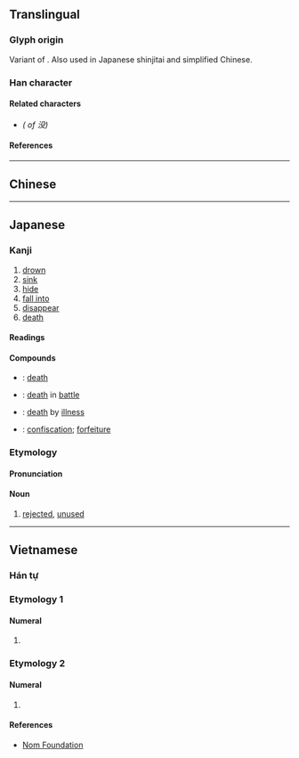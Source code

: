 {{also|沒}}
{{character info}}
==Translingual==
{{stroke order|strokes=7}}
{{stroke order|type=animate}}
{{ja-forms|没|没|[[沒]]}}

===Glyph origin===
Variant of {{l|mul|沒}}. Also used in Japanese shinjitai and simplified Chinese.

===Han character===
{{Han char|rn=85|rad=水|as=04|sn=7|four=|canj=EHNE|ids=⿰氵殳}}

====Related characters====
* {{l|mul|[[沒]]}} ''({{w|Traditional Chinese|Traditional form}} of 没)''

====References====
{{Han ref|kx=0612.121|dkj=17233|dj=1005.150|hdz=31570.070|uh=6CA1}}

----

==Chinese==
{{zh-see|沒|sv}}

----

==Japanese==

===Kanji===
{{ja-kanji|grade=c|rs=水04}} <!-- 沒 not listed as kyūjitai form in Jōyō Kanji 2010 -->

# [[drown]]
# [[sink]]
# [[hide]]
# [[fall into]]
# [[disappear]]
# [[death]]

====Readings====
{{ja-readings
|goon=もつ
|kanon=ぼつ
|kun=しず-む, おぼ-れる, し-ぬ, い-る, ぼっ-する
}}

====Compounds====
* {{ja-r|死%没|し%ぼつ}}: [[death]]
* {{ja-r|戦%没|せん%ぼつ}}: [[death]] in [[battle]]
* {{ja-r|病%没|びょう%ぼつ}}: [[death]] by [[illness]]
* {{ja-r|没%収|ぼっ%しゅう}}: [[confiscation]]; [[forfeiture]]

===Etymology===
{{ja-kanjitab|ぼつ|yomi=o}}

====Pronunciation====
{{ja-pron|ぼつ|yomi=o|acc=1|acc_ref=DJR}}

====Noun====
{{ja-noun|ぼつ|ボツ|hhira=ぼつ}}

# [[rejected]], [[unused]]
#: {{ja-usex|[[原稿]]を'''没'''に[[する]]|げんこう を '''ぼつ''' に する|to reject a manuscript|lit=to make a manuscript '''rejected'''}}
#: {{ja-usex|'''没'''[[タイトル]][[案]]|'''ぼつ'''-タイトル-あん|'''rejected''' ideas for titles}}

----

==Vietnamese==

===Hán tự===
{{vi-readings|rs=水04
|hanviet=một
|nom=mốt, một
}}

===Etymology 1===

====Numeral====
{{vi-num|sc=Hani|một}}

# {{Nom form of|một|[[one]]}}

===Etymology 2===

====Numeral====
{{vi-num|sc=Hani|mốt}}

# {{Nom form of|mốt|{{lb|vi|only in compounds or fixed expressions}} [[one]]; -one}}

====References====
* [http://nomfoundation.org/common/nom_details.php?codepoint=6CA1 Nom Foundation]